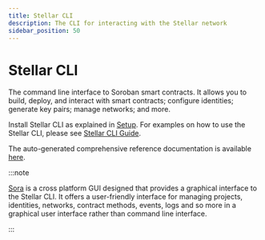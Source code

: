 ```yaml
---
title: Stellar CLI
description: The CLI for interacting with the Stellar network
sidebar_position: 50
---
```


# Stellar CLI

The command line interface to Soroban smart contracts. It allows you to build, deploy, and interact with smart contracts; configure identities; generate key pairs; manage networks; and more.

Install Stellar CLI as explained in [Setup](../../../build/smart-contracts/getting-started/setup.mdx#install-the-stellar-cli). For examples on how to use the Stellar CLI, please see [Stellar CLI Guide](../../../build/guides/cli/README.mdx).

The auto-generated comprehensive reference documentation is available [here](stellar-cli.mdx).

:::note

[Sora] is a cross platform GUI designed that provides a graphical interface to the Stellar CLI. It offers a user-friendly interface for managing projects, identities, networks, contract methods, events, logs and so more in a graphical user interface rather than command line interface.

:::

[Sora]: https://github.com/tolgayayci/sora

